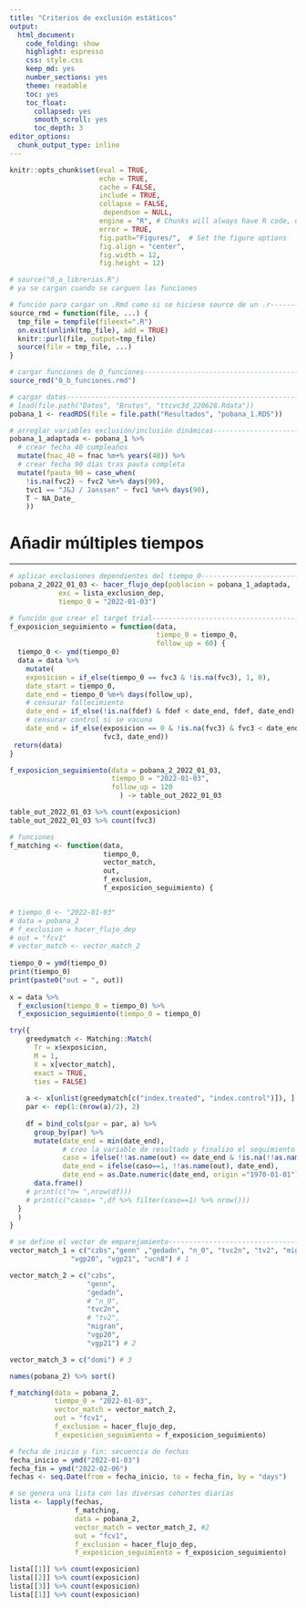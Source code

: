 ```yaml
---
title: "Criterios de exclusión estáticos"
output: 
  html_document:
    code_folding: show
    highlight: espresso
    css: style.css
    keep_md: yes
    number_sections: yes
    theme: readable
    toc: yes  
    toc_float:
      collapsed: yes
      smooth_scroll: yes
      toc_depth: 3     
editor_options: 
  chunk_output_type: inline
---
```



```r
knitr::opts_chunk$set(eval = TRUE, 
                      echo = TRUE, 
                      cache = FALSE,
                      include = TRUE,
                      collapse = FALSE,
                       dependson = NULL,
                      engine = "R", # Chunks will always have R code, unless noted
                      error = TRUE,
                      fig.path="Figures/",  # Set the figure options
                      fig.align = "center", 
                      fig.width = 12,
                      fig.height = 12)
```

```r
# source("0_a_librerias.R")
# ya se cargan cuando se carguen las funciones

```

```r
# función para cargar un .Rmd como si se hiciese source de un .r---------------
source_rmd = function(file, ...) {
  tmp_file = tempfile(fileext=".R")
  on.exit(unlink(tmp_file), add = TRUE)
  knitr::purl(file, output=tmp_file)
  source(file = tmp_file, ...)
}

```

```r
# cargar funciones de 0_funciones----------------------------------------------
source_rmd("0_b_funciones.rmd")

```


```r
# cargar datos-----------------------------------------------------------------
# load(file.path("Datos", "Brutos", "ttcvc3d_220628.Rdata"))
pobana_1 <- readRDS(file = file.path("Resultados", "pobana_1.RDS"))

```

```r
# arreglar variables exclusión/inclusión dinámicas-----------------------------
pobana_1_adaptada <- pobana_1 %>% 
  # crear fecha 40 cumpleaños
  mutate(fnac_40 = fnac %m+% years(40)) %>% 
  # crear fecha 90 días tras pauta completa
  mutate(fpauta_90 = case_when(
    !is.na(fvc2) ~ fvc2 %m+% days(90),
    tvc1 == "J&J / Janssen" ~ fvc1 %m+% days(90),
    T ~ NA_Date_
    ))

```

# Añadir múltiples tiempos

***

```r
# aplicar exclusiones dependientes del tiempo_0------------------------------
pobana_2_2022_01_03 <- hacer_flujo_dep(poblacion = pobana_1_adaptada, 
            exc = lista_exclusion_dep,
            tiempo_0 = "2022-01-03")

```


```r
# función que crear el target trial--------------------------------------------
f_exposicion_seguimiento = function(data, 
                                    tiempo_0 = tiempo_0, 
                                    follow_up = 60) {
  tiempo_0 <- ymd(tiempo_0)
  data = data %>% 
    mutate(
    exposicion = if_else(tiempo_0 == fvc3 & !is.na(fvc3), 1, 0),
    date_start = tiempo_0,
    date_end = tiempo_0 %m+% days(follow_up),
    # censurar fallecimiento
    date_end = if_else(!is.na(fdef) & fdef < date_end, fdef, date_end),
    # censurar control si se vacuna
    date_end = if_else(exposicion == 0 & !is.na(fvc3) & fvc3 < date_end, 
                       fvc3, date_end))
 return(data) 
}

```

```r
f_exposicion_seguimiento(data = pobana_2_2022_01_03,
                         tiempo_0 = "2022-01-03",
                         follow_up = 120
                           ) -> table_out_2022_01_03

table_out_2022_01_03 %>% count(exposicion)
table_out_2022_01_03 %>% count(fvc3)

```

```r
# funciones
f_matching <- function(data, 
                       tiempo_0, 
                       vector_match, 
                       out, 
                       f_exclusion, 
                       f_exposicion_seguimiento) {


# tiempo_0 <- "2022-01-03"
# data = pobana_2
# f_exclusion = hacer_flujo_dep
# out = "fcv1"
# vector_match <- vector_match_2
  
tiempo_0 = ymd(tiempo_0)
print(tiempo_0)
print(paste0("out = ", out))
  
x = data %>% 
  f_exclusion(tiempo_0 = tiempo_0) %>% 
  f_exposicion_seguimiento(tiempo_0 = tiempo_0) 

try({
    greedymatch <- Matching::Match(
      Tr = x$exposicion, 
      M = 1, 
      X = x[vector_match], 
      exact = TRUE, 
      ties = FALSE)
    
    a <- x[unlist(greedymatch[c("index.treated", "index.control")]), ]
    par <- rep(1:(nrow(a)/2), 2)
  
    df = bind_cols(par = par, a) %>%
      group_by(par) %>%
      mutate(date_end = min(date_end),
             # creo la variable de resultado y finalizo el seguimiento cuando aparece)
             caso = ifelse(!!as.name(out) <= date_end & !is.na(!!as.name(out)), 1, 0),
             date_end = ifelse(caso==1, !!as.name(out), date_end),
             date_end = as.Date.numeric(date_end, origin ="1970-01-01")) %>%
      data.frame() 
    # print(c("n= ",nrow(df)))
    # print(c("casos= ",df %>% filter(caso==1) %>% nrow()))
  }
  )
}

```

```r
# se define el vector de emparejamiento----------------------------------------
vector_match_1 = c("czbs","genn" ,"gedadn", "n_0", "tvc2n", "tv2", "migran", 
               "vgp20", "vgp21", "ucn8") # 1

vector_match_2 = c("czbs",
                   "genn",
                   "gedadn", 
                   # "n_0", 
                   "tvc2n", 
                   # "tv2", 
                   "migran",
                   "vgp20",
                   "vgp21") # 2

vector_match_3 = c("domi") # 3

names(pobana_2) %>% sort()

```


```r
f_matching(data = pobana_2,
           tiempo_0 = "2022-01-03",
           vector_match = vector_match_2, 
           out = "fcv1",
           f_exclusion = hacer_flujo_dep, 
           f_exposicion_seguimiento = f_exposicion_seguimiento)

```


```r
# fecha de inicio y fin: secuencia de fechas
fecha_inicio = ymd("2022-01-03")
fecha_fin = ymd("2022-02-06") 
fechas <- seq.Date(from = fecha_inicio, to = fecha_fin, by = "days")

# se genera una lista con las diversas cohortes diarias 
lista <- lapply(fechas,
                f_matching, 
                data = pobana_2,
                vector_match = vector_match_2, #2
                out = "fcv1",
                f_exclusion = hacer_flujo_dep,
                f_exposicion_seguimiento = f_exposicion_seguimiento)

lista[[1]] %>% count(exposicion)
lista[[2]] %>% count(exposicion)
lista[[3]] %>% count(exposicion)
lista[[1]] %>% count(exposicion)

```

```r

```

